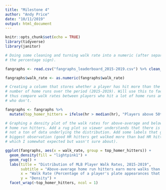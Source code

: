 ```yaml
---
title: "Milestone 4"
author: "Andy Price"
date: "10/11/2019"
output: html_document
---
```


```r
knitr::opts_chunk$set(echo = TRUE)
library(tidyverse)
library(janitor)
```

```r

# Doing some cleaning and turning walk rate into a numeric (after separating out
# the percentage sign).

fangraphs <- read.csv("fangraphs_leaderboard_2015-2019.csv") %>% clean_names() %>% separate(bb, into = c("walk_rate", "percentage"), sep = " ")

fangraphs$walk_rate <- as.numeric(fangraphs$walk_rate)

# Creating a column that stores whether a player has hit more than the median
# number of home runs over the period (2015-2019). Will use this to facet and
# thus compare walk rates between players who hit a lot of home runs and those
# who don't.

fangraphs <- fangraphs %>%
  mutate(top_homer_hitters = ifelse(hr > median(hr), "Players above 50th Percentile in Hitting Home Runs", "Players below 50th Percentile in Hitting Home Runs"))

# Graphing a density plot of the walk rates for above-average and below average
# home run hitters. Add a rug plot so viewer understands that there is a lot but
# not a ton of data underlying the distribution. Add some labels that give
# biggest observation (good HR hitters get walked more than bad HR hitters,
# which I somewhat expected but wasn't sure about).

ggplot(fangraphs, aes(x = walk_rate, group = top_homer_hitters)) +
  geom_density(fill = "lightpink1") +
  geom_rug() + 
  labs(title = "Distribution of MLB Player Walk Rates, 2015-2019",
       subtitle = "Above-average home run hitters earn more walks than below-average homer hitters",
       x = "Walk Rate (Percentage of a player's plate appearances that end in walks)",
       y = "Density") +
  facet_wrap(~top_homer_hitters, ncol = 1)

```

